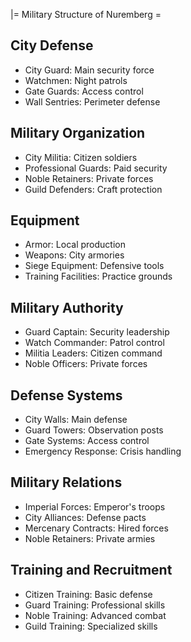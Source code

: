 |= Military Structure of Nuremberg =

== City Defense ==
* City Guard: Main security force
* Watchmen: Night patrols
* Gate Guards: Access control
* Wall Sentries: Perimeter defense

== Military Organization ==
* City Militia: Citizen soldiers
* Professional Guards: Paid security
* Noble Retainers: Private forces
* Guild Defenders: Craft protection

== Equipment ==
* Armor: Local production
* Weapons: City armories
* Siege Equipment: Defensive tools
* Training Facilities: Practice grounds

== Military Authority ==
* Guard Captain: Security leadership
* Watch Commander: Patrol control
* Militia Leaders: Citizen command
* Noble Officers: Private forces

== Defense Systems ==
* City Walls: Main defense
* Guard Towers: Observation posts
* Gate Systems: Access control
* Emergency Response: Crisis handling

== Military Relations ==
* Imperial Forces: Emperor's troops
* City Alliances: Defense pacts
* Mercenary Contracts: Hired forces
* Noble Retainers: Private armies

== Training and Recruitment ==
* Citizen Training: Basic defense
* Guard Training: Professional skills
* Noble Training: Advanced combat
* Guild Training: Specialized skills 